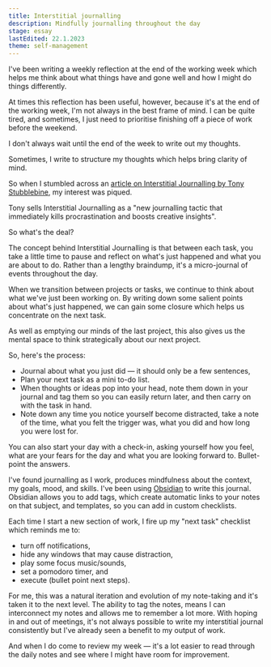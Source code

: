 ```yaml
---
title: Interstitial journalling
description: Mindfully journalling throughout the day
stage: essay
lastEdited: 22.1.2023
theme: self-management
---
```



I've been writing a weekly reflection at the end of the working week which helps me think about what things have and gone well and how I might do things differently.

At times this reflection has been useful, however, because it's at the end of the working week, I'm not always in the best frame of mind. I can be quite tired, and sometimes, I just need to prioritise finishing off a piece of work before the weekend.

I don't always wait until the end of the week to write out my thoughts.

Sometimes, I write to structure my thoughts which helps bring clarity of mind.

So when I stumbled across an <a href="https://betterhumans.pub/replace-your-to-do-list-with-interstitial-journaling-to-increase-productivity-4e43109d15ef">article on Interstitial Journalling by
Tony Stubblebine</a>, my interest was piqued.

Tony sells Interstitial Journalling as a "new journalling tactic that immediately kills procrastination and boosts creative insights".

So what's the deal?

The concept behind Interstitial Journalling is that between each task, you take a little time to pause and reflect on what's just happened and what you are about to do.  Rather than a lengthy braindump, it's a micro-journal of events throughout the day.

When we transition between projects or tasks, we continue to think about what we've just been working on. By writing down some salient points about what's just happened, we can gain some closure which helps us concentrate on the next task.

As well as emptying our minds of the last project, this also gives us the mental space to think strategically about our next project.

So, here's the process:
- Journal about what you just did — it should only be a few sentences,
- Plan your next task as a mini to-do list.
- When thoughts or ideas pop into your head, note them down in your journal and tag them so you can easily return later, and then carry on with the task in hand.
- Note down any time you notice yourself become distracted, take a note of the time, what you felt the trigger was, what you did and how long you were lost for.

You can also start your day with a check-in, asking yourself how you feel, what are your fears for the day and what you are looking forward to. Bullet-point the answers.

I've found journalling as I work, produces mindfulness about the context, my goals, mood, and skills. I've been using [Obsidian](https://obsidian.md) to write this journal. Obsidian allows you to add tags, which create automatic links to your notes on that subject, and templates, so you can add in custom checklists.

Each time I start a new section of work, I fire up my "next task" checklist which reminds me to:
- turn off notifications,
- hide any windows that may cause distraction,
- play some focus music/sounds,
- set a pomodoro timer, and
- execute (bullet point next steps).

For me, this was a natural iteration and evolution of my note-taking and it's taken it to the next level. The ability to tag the notes, means I can interconnect my notes and allows me to remember a lot more.  With hoping in and out of meetings, it's not always possible to write my interstitial journal consistently but I've already seen a benefit to my output of work.

And when I do come to review my week — it's a lot easier to read through the daily notes and see where I might have room for improvement.

<ReadMore theme={frontmatter.theme} title={frontmatter.title} />
